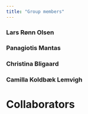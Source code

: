 ```yaml
---
title: "Group members"
---
```


### Lars Rønn Olsen

### Panagiotis Mantas

### Christina Bligaard

### Camilla Koldbæk Lemvigh

# Collaborators